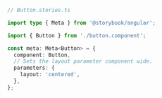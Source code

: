 ```ts
// Button.stories.ts

import type { Meta } from '@storybook/angular';

import { Button } from './button.component';

const meta: Meta<Button> = {
  component: Button,
  // Sets the layout parameter component wide.
  parameters: {
    layout: 'centered',
  },
};
```
